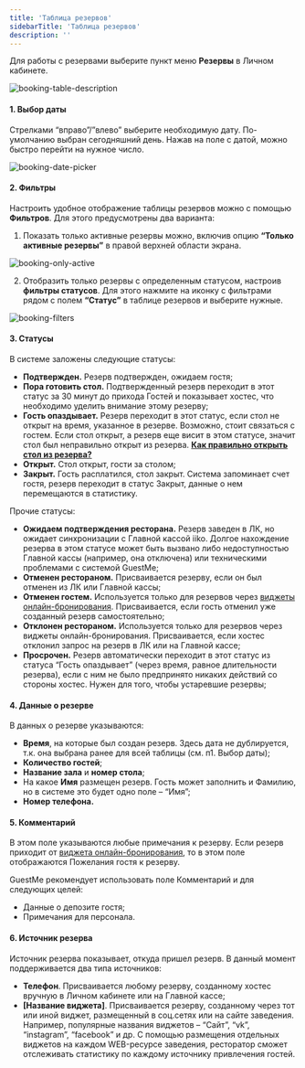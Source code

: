 ---
title: 'Таблица резервов'
sidebarTitle: 'Таблица резервов'
description: ''
---

Для работы с резервами выберите пункт меню **Резервы** в Личном кабинете.

![booking-table-description](https://guestme.ru/wp-content/uploads/2020/08/booking-table-description.jpg)

#### 1. Выбор даты

Стрелками “вправо”/”влево” выберите необходимую дату. По-умолчанию выбран сегодняшний день. Нажав на поле с датой, можно быстро перейти на нужное число.

![booking-date-picker](https://guestme.ru/wp-content/uploads/2020/08/booking-date-picker.jpg)

#### 2. Фильтры

Настроить удобное отображение таблицы резервов можно с помощью **Фильтров**. Для этого предусмотрены два варианта:

1. Показать только активные резервы можно, включив опцию **“Только активные резервы”** в правой верхней области экрана.

![booking-only-active](https://guestme.ru/wp-content/uploads/2020/08/booking-only-active.jpg)

2. Отобразить только резервы с определенным статусом, настроив **фильтры статусов**. Для этого нажмите на иконку с фильтрами рядом с полем **“Статус”** в таблице резервов и выберите нужные.

![booking-filters](https://guestme.ru/wp-content/uploads/2020/08/booking-filters.jpg)

#### 3. Статусы

В системе заложены следующие статусы:

- **Подтвержден.** Резерв подтвержден, ожидаем гостя;
- **Пора готовить стол.** Подтвержденный резерв переходит в этот статус за 30 минут до прихода Гостей и показывает хостес, что необходимо уделить внимание этому резерву;
- **Гость опаздывает.** Резерв переходит в этот статус, если стол не открыт на время, указанное в резерве. Возможно, стоит связаться с гостем. Если стол открыт, а резерв еще висит в этом статусе, значит стол был неправильно открыт из резерва. **[Как правильно открыть стол из резерва?](/features/booking/booking-open-table)**
- **Открыт.** Стол открыт, гости за столом;
- **Закрыт.** Гость расплатился, стол закрыт. Система запоминает счет гостя, резерв переходит в статус Закрыт, данные о нем перемещаются в статистику.

Прочие статусы:

- **Ожидаем подтверждения ресторана.** Резерв заведен в ЛК, но ожидает синхронизации с Главной кассой iiko. Долгое нахождение резерва в этом статусе может быть вызвано либо недоступностью Главной кассы (например, она отключена) или техническими проблемами с системой GuestMe;
- **Отменен рестораном.** Присваивается резерву, если он был отменен из ЛК или Главной кассы;
- **Отменен гостем.** Используется только для резервов через [виджеты онлайн-бронирования](/features/settings/settings-widgets). Присваивается, если гость отменил уже созданный резерв самостоятельно;
- **Отклонен рестораном.** Используется только для резервов через виджеты онлайн-бронирования. Присваивается, если хостес отклонил запрос на резерв в ЛК или на Главной кассе;
- **Просрочен.** Резерв автоматически переходит в этот статус из статуса “Гость опаздывает” (через время, равное длительности резерва), если с ним не было предпринято никаких действий со стороны хостес. Нужен для того, чтобы устаревшие резервы;

#### 4. Данные о резерве

В данных о резерве указываются:

- **Время**, на которые был создан резерв. Здесь дата не дублируется, т.к. она выбрана ранее для всей таблицы (см. п1. Выбор даты);
- **Количество гостей**;
- **Название зала** и **номер стола**;
- На какое **Имя** размещен резерв. Гость может заполнить и Фамилию, но в системе это будет одно поле – “Имя”;
- **Номер телефона.**

#### 5. Комментарий

В этом поле указываются любые примечания к резерву. Если резерв приходит от [виджета онлайн-бронирования](/features/settings/settings-widgets), то в этом поле отображаются Пожелания гостя к резерву.

GuestMe рекомендует использовать поле Комментарий и для следующих целей:

- Данные о депозите гостя;
- Примечания для персонала.

#### 6. Источник резерва

Источник резерва показывает, откуда пришел резерв. В данный момент поддерживается два типа источников:

- **Телефон**. Присваивается любому резерву, созданному хостес вручную в Личном кабинете или на Главной кассе;
- **[Название виджета]**. Присваивается резерву, созданному через тот или иной виджет, размещенный в соц.сетях или на сайте заведения. Например, популярные названия виджетов – “Сайт”, “vk”, “instagram”, “facebook” и др. С помощью размещения отдельных виджетов на каждом WEB-ресурсе заведения, ресторатор сможет отслеживать статистику по каждому источнику привлечения гостей.